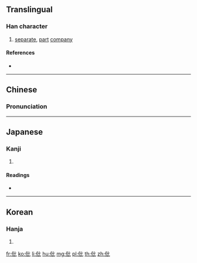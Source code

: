 ==Translingual==

===Han character===
{{Han char|rn=9|rad=人|as=04|sn=6|four=21210|canj=OPP|ids=⿰亻比}}

# [[separate]], [[part]] [[company]]

====References====
* {{Han ref|kx=0094.120|dkj=00404|dj=0200.040|hdz=10121.010|uh=4EF3|ud=20211|bh=A5F6|bd=42486}}

----

==Chinese==
{{zh-forms}}

===Pronunciation===
{{zh-pron
|m=pǐ
|c=pei2
|mc=y
|oc=y
|ma=
|cat=v
}}

----

==Japanese==

===Kanji===
{{ja-kanji|grade=|rs=人04}}

# {{defn|lang=ja|sort=人04}}

====Readings====
* {{ja-readings|on=[[ひ]] (hi), [[び]] (bi)|kun=[[わかれる]] (wakareru)}}

----

==Korean==

===Hanja===
{{ko-hanja|hangeul=비|rv=bi|mr=pi}}

# {{defn|lang=ko|sort=人04}}

[[fr:仳]]
[[ko:仳]]
[[li:仳]]
[[hu:仳]]
[[mg:仳]]
[[pl:仳]]
[[th:仳]]
[[zh:仳]]